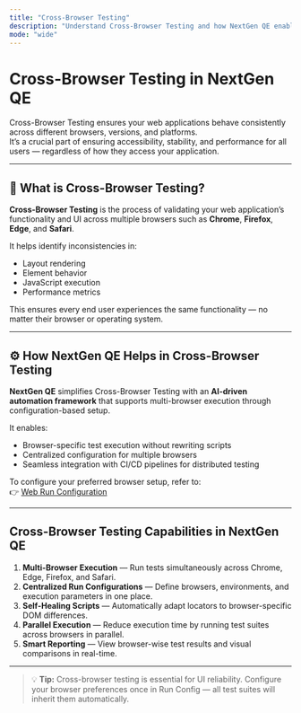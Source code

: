 ```yaml
---
title: "Cross-Browser Testing"
description: "Understand Cross-Browser Testing and how NextGen QE enables consistent web testing across multiple browsers and environments."
mode: "wide"
---
```


# Cross-Browser Testing in NextGen QE

Cross-Browser Testing ensures your web applications behave consistently across different browsers, versions, and platforms.  
It’s a crucial part of ensuring accessibility, stability, and performance for all users — regardless of how they access your application.

---

## 🧩 What is Cross-Browser Testing?

**Cross-Browser Testing** is the process of validating your web application’s functionality and UI across multiple browsers such as **Chrome**, **Firefox**, **Edge**, and **Safari**.  

It helps identify inconsistencies in:
- Layout rendering  
- Element behavior  
- JavaScript execution  
- Performance metrics  

This ensures every end user experiences the same functionality — no matter their browser or operating system.

---

## ⚙️ How NextGen QE Helps in Cross-Browser Testing

**NextGen QE** simplifies Cross-Browser Testing with an **AI-driven automation framework** that supports multi-browser execution through configuration-based setup.  

It enables:
- Browser-specific test execution without rewriting scripts  
- Centralized configuration for multiple browsers  
- Seamless integration with CI/CD pipelines for distributed testing  

To configure your preferred browser setup, refer to:  
👉 [Web Run Configuration](/web-testing/user-run-config#⚙%EF%B8%8F-web-run-config-in-nextgen-qe)

---

##  Cross-Browser Testing Capabilities in NextGen QE

1. **Multi-Browser Execution** — Run tests simultaneously across Chrome, Edge, Firefox, and Safari.  
2. **Centralized Run Configurations** — Define browsers, environments, and execution parameters in one place.  
3. **Self-Healing Scripts** — Automatically adapt locators to browser-specific DOM differences.  
4. **Parallel Execution** — Reduce execution time by running test suites across browsers in parallel.  
5. **Smart Reporting** — View browser-wise test results and visual comparisons in real-time.  

---

> 💡 **Tip:** Cross-browser testing is essential for UI reliability. Configure your browser preferences once in Run Config — all test suites will inherit them automatically.

